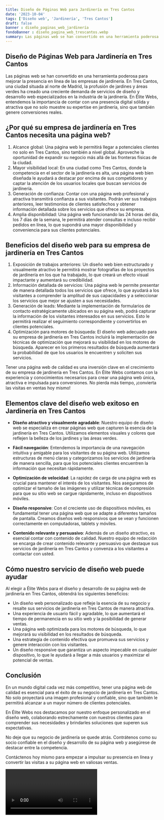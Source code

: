 ```yaml
---
title: Diseño de Páginas Web para Jardinería en Tres Cantos
date: '2023-10-04'
tags: ['Diseño web', 'Jardinería', 'Tres Cantos']
draft: false
banner : diseño_paginas_web_jardinería
fondoBanner : diseño_pagina_web_trescantos.webp
summary: Las páginas web se han convertido en una herramienta poderosa para mejorar la presencia en línea de las empresas de jardinería. En Tres Cantos, una ciudad situada al norte de Madrid, la profusión de jardines y áreas verdes ha creado una creciente demanda de servicios de diseño y desarrollo web especializados en la industria de la jardinería. En Élite Webs, entendemos la importancia de contar con una presencia digital sólida y atractiva que no solo muestre su expertise en jardinería, sino que también genere conversiones reales.
---
```


## Diseño de Páginas Web para Jardinería en Tres Cantos

Las páginas web se han convertido en una herramienta poderosa para mejorar la presencia en línea de las empresas de jardinería. En Tres Cantos, una ciudad situada al norte de Madrid, la profusión de jardines y áreas verdes ha creado una creciente demanda de servicios de diseño y desarrollo web especializados en la industria de la jardinería. En Élite Webs, entendemos la importancia de contar con una presencia digital sólida y atractiva que no solo muestre su expertise en jardinería, sino que también genere conversiones reales.

## ¿Por qué su empresa de jardinería en Tres Cantos necesita una página web?
1. Alcance global: Una página web le permitirá llegar a potenciales clientes no solo en Tres Cantos, sino también a nivel global. Aproveche la oportunidad de expandir su negocio más allá de las fronteras físicas de la ciudad.
2. Mayor visibilidad local: En una ciudad como Tres Cantos, donde la competencia en el sector de la jardinería es alta, una página web bien diseñada le ayudará a destacar por encima de sus competidores y captar la atención de los usuarios locales que buscan servicios de jardinería.
3. Generación de confianza: Contar con una página web profesional y atractiva transmitirá confianza a sus visitantes. Podrán ver sus trabajos anteriores, leer testimonios de clientes satisfechos y obtener información detallada sobre los servicios que ofrece su empresa.
4. Amplia disponibilidad: Una página web funcionando las 24 horas del día, los 7 días de la semana, le permitirá atender consultas e incluso recibir pedidos en línea, lo que supondrá una mayor disponibilidad y conveniencia para sus clientes potenciales.

## Beneficios del diseño web para su empresa de jardinería en Tres Cantos
1. Exposición de trabajos anteriores: Un diseño web bien estructurado y visualmente atractivo le permitirá mostrar fotografías de los proyectos de jardinería en los que ha trabajado, lo que creará un efecto visual impactante y aumentará su credibilidad.
2. Información detallada de servicios: Una página web le permite presentar de manera detallada todos los servicios que ofrece, lo que ayudará a los visitantes a comprender la amplitud de sus capacidades y a seleccionar los servicios que mejor se ajusten a sus necesidades.
3. Generación de leads: Mediante la implementación de formularios de contacto estratégicamente ubicados en su página web, podrá capturar la información de los visitantes interesados en sus servicios. Esto le permitirá realizar el seguimiento correspondiente y convertirlos en clientes potenciales.
4. Optimización para motores de búsqueda: El diseño web adecuado para su empresa de jardinería en Tres Cantos incluirá la implementación de técnicas de optimización que mejorará su visibilidad en los motores de búsqueda. Aparecer en los primeros resultados de búsqueda aumentará la probabilidad de que los usuarios le encuentren y soliciten sus servicios.

Tener una página web de calidad es una inversión clave en el crecimiento de su empresa de jardinería en Tres Cantos. En Élite Webs contamos con la experiencia y conocimientos necesarios para crear una página web única, atractiva e impulsada para conversiones. No pierda más tiempo, ¡convierta las visitas en ventas hoy mismo!

<GifSeo />

<Cta />

## Elementos clave del diseño web exitoso en Jardinería en Tres Cantos

- **Diseño atractivo y visualmente agradable**: Nuestro equipo de diseño web se especializa en crear páginas web que capturen la esencia de la jardinería en Tres Cantos. Utilizamos elementos visuales y colores que reflejen la belleza de los jardines y las áreas verdes.

- **Fácil navegación**: Entendemos la importancia de una navegación intuitiva y amigable para los visitantes de su página web. Utilizamos estructuras de menú claras y categorizamos los servicios de jardinería de manera sencilla, para que los potenciales clientes encuentren la información que necesitan rápidamente.

- **Optimización de velocidad**: La rapidez de carga de una página web es crucial para mantener el interés de los visitantes. Nos aseguramos de optimizar el tamaño de las imágenes y utilizar técnicas de compresión para que su sitio web se cargue rápidamente, incluso en dispositivos móviles.

- **Diseño responsive**: Con el creciente uso de dispositivos móviles, es fundamental tener una página web que se adapte a diferentes tamaños de pantalla. Creamos diseños web responsivos que se vean y funcionen correctamente en computadoras, tablets y móviles.

- **Contenido relevante y persuasivo**: Además de un diseño atractivo, es esencial contar con contenido de calidad. Nuestro equipo de redacción se encarga de crear contenido relevante y persuasivo que destaque sus servicios de jardinería en Tres Cantos y convenza a los visitantes a contactar con usted.

## Cómo nuestro servicio de diseño web puede ayudar

Al elegir a Élite Webs para el diseño y desarrollo de su página web de jardinería en Tres Cantos, obtendrá los siguientes beneficios:

- Un diseño web personalizado que refleje la esencia de su negocio y resalte sus servicios de jardinería en Tres Cantos de manera atractiva.
- Una experiencia de usuario fácil y agradable, lo que aumentará el tiempo de permanencia en su sitio web y la posibilidad de generar ventas.
- Una página web optimizada para los motores de búsqueda, lo que mejorará su visibilidad en los resultados de búsqueda.
- Una estrategia de contenido efectiva que promueva sus servicios y genere interacción con los visitantes.
- Un diseño responsive que garantiza un aspecto impecable en cualquier dispositivo, lo que le ayudará a llegar a más usuarios y maximizar el potencial de ventas.

## Conclusión

En un mundo digital cada vez más competitivo, tener una página web de calidad es esencial para el éxito de su negocio de jardinería en Tres Cantos. No solo proyectará una imagen profesional y confiable, sino que también le permitirá alcanzar a un mayor número de clientes potenciales.

En Élite Webs nos destacamos por nuestro enfoque personalizado en el diseño web, colaborando estrechamente con nuestros clientes para comprender sus necesidades y brindarles soluciones que superen sus expectativas.

No deje que su negocio de jardinería se quede atrás. Contrátenos como su socio confiable en el diseño y desarrollo de su página web y asegúrese de destacar entre la competencia.

Contáctenos hoy mismo para empezar a impulsar su presencia en línea y convertir las visitas a su página web en valiosas ventas.

<Video />

<CtaBot job='Jardinería' city='Tres Cantos'/>

<Gmaps query='Tres Cantos+españa+maps' />